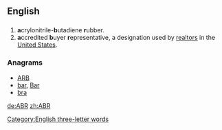 ==English==
[[Category:English three-letter words]]{{rfc-auto}}

==={{initialism}}===
{{en-initialism}}

# '''a'''crylonitrile-'''b'''utadiene '''r'''ubber.
# '''a'''ccredited '''b'''uyer '''r'''epresentative, a designation used by [[realtor]]s in the [[United States]].

===Anagrams===
* [[ARB#English|ARB]]
* [[bar#English|bar]], [[Bar#English|Bar]]
* [[bra#English|bra]]

[[de:ABR]]
[[zh:ABR]]
